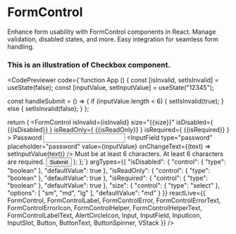 
# FormControl
Enhance form usability with FormControl components in React. Manage validation, disabled states, and more. Easy integration for seamless form handling.
### This is an illustration of Checkbox component.
<CodePreviewer
  code={`function App () {
  const [isInvalid, setIsInvalid] = useState(false);
  const [inputValue, setInputValue] = useState("12345");

  const handleSubmit = () => {
    if (inputValue.length < 6) {
      setIsInvalid(true);
    } else {
      setIsInvalid(false);
    }
  };

  return (
    <VStack>
      <FormControl
        isInvalid={isInvalid}
        size="{{size}}"
        isDisabled={ {{isDisabled}} }
        isReadOnly={ {{isReadOnly}} }
        isRequired={ {{isRequired}} }
      >
        <FormControlLabel>
          <FormControlLabelText>Password</FormControlLabelText>
        </FormControlLabel>
        <Input className="my-1" size="{{size}}">
          <InputField
            type="password"
            placeholder="password"
            value={inputValue}
            onChangeText={(text) => setInputValue(text)}
          />
        </Input>
        <FormControlHelper>
          <FormControlHelperText>
            Must be at least 6 characters.
          </FormControlHelperText>
        </FormControlHelper>
        <FormControlError>
          <FormControlErrorIcon as={AlertCircleIcon} className="text-red-500"/>
          <FormControlErrorText  className="text-red-500">
            At least 6 characters are required.
          </FormControlErrorText>
        </FormControlError>
      </FormControl>
      <Button className="w-fit self-end mt-4" size="sm" variant="outline" onPress={handleSubmit}>
        <ButtonText>Submit</ButtonText>
      </Button>
    </VStack>
  );
};`}
  argTypes={{
  "isDisabled": {
    "control": {
      "type": "boolean"
    },
    "defaultValue": true
  },
  "isReadOnly": {
    "control": {
      "type": "boolean"
    },
    "defaultValue": true
  },
  "isRequired": {
    "control": {
      "type": "boolean"
    },
    "defaultValue": true
  },
  "size": {
    "control": {
      "type": "select"
    },
    "options": [
      "sm",
      "md",
      "lg"
    ],
    "defaultValue": "md"
  }
}}
  reactLive={{ FormControl, FormControlLabel, FormControlError, FormControlErrorText, FormControlErrorIcon, FormControlHelper, FormControlHelperText, FormControlLabelText, AlertCircleIcon, Input, InputField, InputIcon, InputSlot, Button, ButtonText, ButtonSpinner, VStack }}
/>